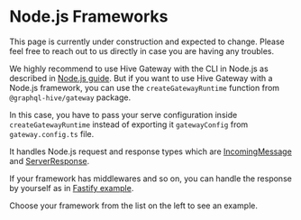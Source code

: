 
# Node.js Frameworks

<Callout>
  This page is currently under construction and expected to change. Please feel free to reach out to
  us directly in case you are having any troubles.
</Callout>

We highly recommend to use Hive Gateway with the CLI in Node.js as described in
[Node.js guide](/v1/serve/deployment/runtimes/nodejs). But if you want to use Hive Gateway with a
Node.js framework, you can use the `createGatewayRuntime` function from `@graphql-hive/gateway`
package.

In this case, you have to pass your serve configuration inside `createGatewayRuntime` instead of
exporting it `gatewayConfig` from `gateway.config.ts` file.

It handles Node.js request and response types which are
[IncomingMessage](https://nodejs.org/api/http.html#http_class_http_incomingmessage) and
[ServerResponse](https://nodejs.org/api/http.html#http_class_http_serverresponse).

If your framework has middlewares and so on, you can handle the response by yourself as in
[Fastify example](/v1/serve/deployment/node-frameworks/fastify).

Choose your framework from the list on the left to see an example.
